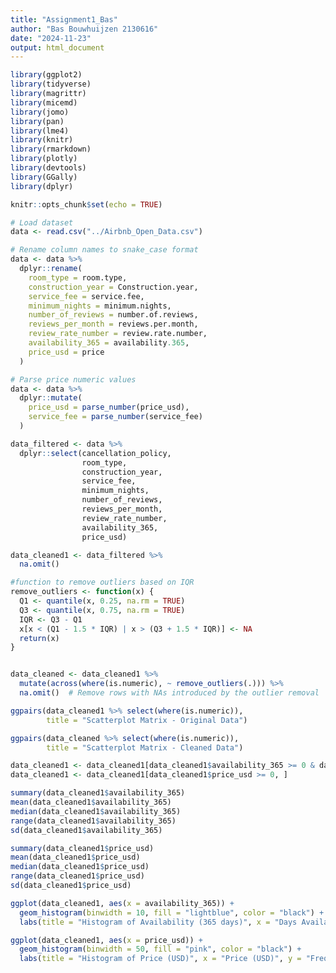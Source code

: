 ```yaml
---
title: "Assignment1_Bas"
author: "Bas Bouwhuijzen 2130616"
date: "2024-11-23"
output: html_document
---
```


```r
library(ggplot2)
library(tidyverse)
library(magrittr)
library(micemd)
library(jomo)
library(pan)
library(lme4)
library(knitr)
library(rmarkdown)
library(plotly)
library(devtools)
library(GGally)
library(dplyr)
```

```r
knitr::opts_chunk$set(echo = TRUE)
```




```r
# Load dataset
data <- read.csv("../Airbnb_Open_Data.csv")
```

```r
# Rename column names to snake_case format
data <- data %>%
  dplyr::rename(
    room_type = room.type,
    construction_year = Construction.year,
    service_fee = service.fee,
    minimum_nights = minimum.nights,
    number_of_reviews = number.of.reviews,
    reviews_per_month = reviews.per.month,
    review_rate_number = review.rate.number,
    availability_365 = availability.365,
    price_usd = price
  )
```

```r
# Parse price numeric values
data <- data %>%
  dplyr::mutate(
    price_usd = parse_number(price_usd),
    service_fee = parse_number(service_fee)
  )
```

```r
data_filtered <- data %>%
  dplyr::select(cancellation_policy,
                room_type,
                construction_year,
                service_fee,
                minimum_nights,
                number_of_reviews,
                reviews_per_month,
                review_rate_number,
                availability_365,
                price_usd)
```



```r
data_cleaned1 <- data_filtered %>%
  na.omit()
```

```r
#function to remove outliers based on IQR
remove_outliers <- function(x) {
  Q1 <- quantile(x, 0.25, na.rm = TRUE)
  Q3 <- quantile(x, 0.75, na.rm = TRUE)
  IQR <- Q3 - Q1
  x[x < (Q1 - 1.5 * IQR) | x > (Q3 + 1.5 * IQR)] <- NA
  return(x)
}


data_cleaned <- data_cleaned1 %>%
  mutate(across(where(is.numeric), ~ remove_outliers(.))) %>%
  na.omit()  # Remove rows with NAs introduced by the outlier removal
```

```r
ggpairs(data_cleaned1 %>% select(where(is.numeric)),
        title = "Scatterplot Matrix - Original Data")
```

```r
ggpairs(data_cleaned %>% select(where(is.numeric)),
        title = "Scatterplot Matrix - Cleaned Data")

```

```r
data_cleaned1 <- data_cleaned1[data_cleaned1$availability_365 >= 0 & data_cleaned1$availability_365 <= 365, ]
data_cleaned1 <- data_cleaned1[data_cleaned1$price_usd >= 0, ] 

```

```r
summary(data_cleaned1$availability_365)
mean(data_cleaned1$availability_365)
median(data_cleaned1$availability_365)
range(data_cleaned1$availability_365)
sd(data_cleaned1$availability_365)

summary(data_cleaned1$price_usd)
mean(data_cleaned1$price_usd)
median(data_cleaned1$price_usd)
range(data_cleaned1$price_usd)
sd(data_cleaned1$price_usd)

ggplot(data_cleaned1, aes(x = availability_365)) +
  geom_histogram(binwidth = 10, fill = "lightblue", color = "black") +
  labs(title = "Histogram of Availability (365 days)", x = "Days Available", y = "Frequency")

ggplot(data_cleaned1, aes(x = price_usd)) +
  geom_histogram(binwidth = 50, fill = "pink", color = "black") +
  labs(title = "Histogram of Price (USD)", x = "Price (USD)", y = "Frequency")

```



